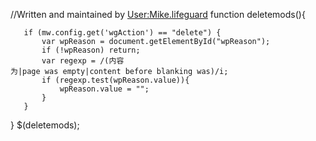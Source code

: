 //Written and maintained by [[User:Mike.lifeguard|User:Mike.lifeguard]]
function deletemods(){
	if (mw.config.get('wgAction') == "delete") {
		var wpReason = document.getElementById("wpReason");
		if (!wpReason) return;
		var regexp = /(内容为|page was empty|content before blanking was)/i;
		if (regexp.test(wpReason.value)){
			wpReason.value = "";
		}
	}
}
$(deletemods);